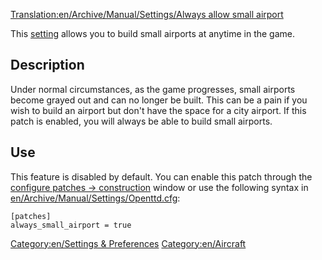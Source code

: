 [[Translation:en/Archive/Manual/Settings/Always allow small airport]]


[[Category:en/Settings & Preferences]]
[[Category:en/Aircraft]]

This [[en/Archive/Manual/Settings/Advanced Settings|setting]] allows you to build small airports at anytime in the game.

== Description ==
Under normal circumstances, as the game progresses, small airports become grayed out and can no longer be built. This can be a pain if you wish to build an airport but don't have the space for a city airport. If this patch is enabled, you will always be able to build small airports.

== Use ==
This feature is disabled by default. You can enable this patch through the [[en/Archive/Manual/Settings/Advanced Settings/Construction#always-allow-small-airports|configure patches -> construction]] window or use the following syntax in [[en/Archive/Manual/Settings/Openttd.cfg]]:

<pre>
[patches]
always_small_airport = true
</pre>